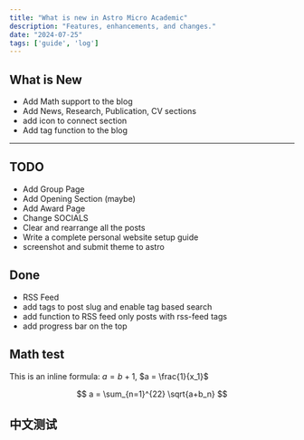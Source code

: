 ```yaml
---
title: "What is new in Astro Micro Academic"
description: "Features, enhancements, and changes."
date: "2024-07-25"
tags: ['guide', 'log']
---
```


## What is New

- Add Math support to the blog
- Add News, Research, Publication, CV sections
- add icon to connect section
- Add tag function to the blog

---

## TODO

- Add Group Page
- Add Opening Section (maybe)
- Add Award Page 
- Change SOCIALS
- Clear and rearrange all the posts 
- Write a complete personal website setup guide 
- screenshot and submit theme to astro  

## Done 
- RSS Feed 
- add tags to post slug and enable tag based search
- add function to RSS feed only posts with rss-feed tags 
- add progress bar on the top

## Math test

This is an inline formula: $a = b+1$, $a = \frac{1}{x_1}$

$$
a = \sum_{n=1}^{22} \sqrt{a+b_n}
$$

## 中文测试
